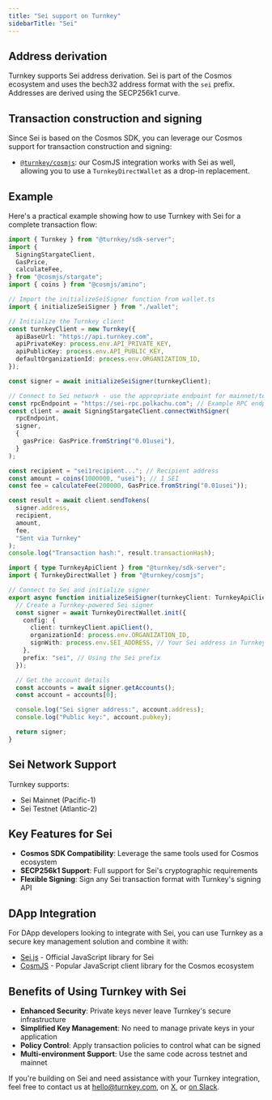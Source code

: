 ```yaml
---
title: "Sei support on Turnkey"
sidebarTitle: "Sei"
---
```


## Address derivation

Turnkey supports Sei address derivation. Sei is part of the Cosmos ecosystem and uses the bech32 address format with the `sei` prefix. Addresses are derived using the SECP256k1 curve.

## Transaction construction and signing

Since Sei is based on the Cosmos SDK, you can leverage our Cosmos support for transaction construction and signing:

- [`@turnkey/cosmjs`](https://www.npmjs.com/package/@turnkey/cosmjs): our CosmJS integration works with Sei as well, allowing you to use a `TurnkeyDirectWallet` as a drop-in replacement.

## Example

Here's a practical example showing how to use Turnkey with Sei for a complete transaction flow:

<CodeGroup>

```typescript example.ts [expandable]
import { Turnkey } from "@turnkey/sdk-server";
import {
  SigningStargateClient,
  GasPrice,
  calculateFee,
} from "@cosmjs/stargate";
import { coins } from "@cosmjs/amino";

// Import the initializeSeiSigner function from wallet.ts
import { initializeSeiSigner } from "./wallet";

// Initialize the Turnkey client
const turnkeyClient = new Turnkey({
  apiBaseUrl: "https://api.turnkey.com",
  apiPrivateKey: process.env.API_PRIVATE_KEY,
  apiPublicKey: process.env.API_PUBLIC_KEY,
  defaultOrganizationId: process.env.ORGANIZATION_ID,
});

const signer = await initializeSeiSigner(turnkeyClient);

// Connect to Sei network - use the appropriate endpoint for mainnet/testnet
const rpcEndpoint = "https://sei-rpc.polkachu.com"; // Example RPC endpoint
const client = await SigningStargateClient.connectWithSigner(
  rpcEndpoint,
  signer,
  {
    gasPrice: GasPrice.fromString("0.01usei"),
  }
);

const recipient = "sei1recipient..."; // Recipient address
const amount = coins(1000000, "usei"); // 1 SEI
const fee = calculateFee(200000, GasPrice.fromString("0.01usei"));

const result = await client.sendTokens(
  signer.address,
  recipient,
  amount,
  fee,
  "Sent via Turnkey"
);
console.log("Transaction hash:", result.transactionHash);
```

```typescript wallet.ts [expandable]
import { type TurnkeyApiClient } from "@turnkey/sdk-server";
import { TurnkeyDirectWallet } from "@turnkey/cosmjs";

// Connect to Sei and initialize signer
export async function initializeSeiSigner(turnkeyClient: TurnkeyApiClient) {
  // Create a Turnkey-powered Sei signer
  const signer = await TurnkeyDirectWallet.init({
    config: {
      client: turnkeyClient.apiClient(),
      organizationId: process.env.ORGANIZATION_ID,
      signWith: process.env.SEI_ADDRESS, // Your Sei address in Turnkey
    },
    prefix: "sei", // Using the Sei prefix
  });

  // Get the account details
  const accounts = await signer.getAccounts();
  const account = accounts[0];

  console.log("Sei signer address:", account.address);
  console.log("Public key:", account.pubkey);

  return signer;
}
```

</CodeGroup>

## Sei Network Support

Turnkey supports:

- Sei Mainnet (Pacific-1)
- Sei Testnet (Atlantic-2)

## Key Features for Sei

- **Cosmos SDK Compatibility**: Leverage the same tools used for Cosmos ecosystem
- **SECP256k1 Support**: Full support for Sei's cryptographic requirements
- **Flexible Signing**: Sign any Sei transaction format with Turnkey's signing API

## DApp Integration

For DApp developers looking to integrate with Sei, you can use Turnkey as a secure key management solution and combine it with:

- [Sei.js](https://www.npmjs.com/package/@sei-js/core) - Official JavaScript library for Sei
- [CosmJS](https://github.com/cosmos/cosmjs) - Popular JavaScript client library for the Cosmos ecosystem

## Benefits of Using Turnkey with Sei

- **Enhanced Security**: Private keys never leave Turnkey's secure infrastructure
- **Simplified Key Management**: No need to manage private keys in your application
- **Policy Control**: Apply transaction policies to control what can be signed
- **Multi-environment Support**: Use the same code across testnet and mainnet

If you're building on Sei and need assistance with your Turnkey integration, feel free to contact us at [hello@turnkey.com](mailto:hello@turnkey.com), on [X](https://x.com/turnkeyhq/), or [on Slack](https://join.slack.com/t/clubturnkey/shared_invite/zt-31v4yhgw6-PwBzyNsWCCBTk2xft3EoHQ).
